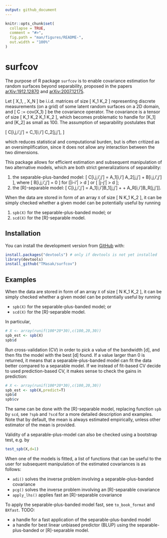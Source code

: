 ```yaml
---
output: github_document
---
```


<!-- README.md is generated from README.Rmd. Please edit that file -->

```r
knitr::opts_chunk$set(
  collapse = TRUE,
  comment = "#>",
  fig.path = "man/figures/README-",
  out.width = "100%"
)
```

# surfcov

<!-- badges: start -->
<!-- badges: end -->

The purpose of R package `surfcov` is to enable covariance estimation for random surfaces beyond separability, proposed in the papers [arXiv:1912.12870](https://arxiv.org/abs/1912.12870) and [arXiv:2007.12175](https://arxiv.org/abs/2007.12175).

Let \[ X_1, \ldots, X_N \] be i.i.d. matrices of size \[ K_1 \times K_2 \] representing discrete measurements (on a grid) of some latent random surfaces on a 2D domain, and \[ C := cov(X_1) \] be the covariance operator. The covariance is a tensor of size \[ K_1 \times K_2 \times K_1 \times K_2 \], which becomes problematic to handle for \[K_1\] and \[K_2\] as small as 100. The assumption of separability postulates that

\[
C[i,j,i',j'] = C_1[i,i'] C_2[j,j'],
\]

which reduces statistical and computational burden, but is often critized as an oversimplification, since it does not allow any interaction between the two dimensions.

This package allows for efficient estimation and subsequent manipulation of two alternative models, which are both strict generalizations of separability:

1. the separable-plus-banded model: \[ C[i,j,i',j'] = A_1[i,i'] A_2[j,j'] + B[i,j,i',j'] \], where \[ B[i,j,i',j'] = 0 \] for \[|i-i'| > d \] or \[ |j-j'| > d \];
2. the \[R\]-separable model: \[ C[i,j,i',j'] = A_1[i,i']B_1[j,j'] + \ldots + A_R[i,i']B_R[j,j']\].

When the data are stored in form of an array `X` of size \[ N \times K_1 \times K_2 \], it can be simply checked whether a given model can be potentially useful by running

1. `spb(X)` for the separable-plus-banded model; or
2. `scd(X)` for the \[R\]-separable model.

## Installation

You can install the development version from [GitHub](https://github.com/) with:
``` r
install.packages("devtools") # only if devtools is not yet installed
library(devtools)
install_github("TMasak/surfcov")
```

## Examples

When the data are stored in form of an array `X` of size \[ N \times K_1 \times K_2 \], it can be simply checked whether a given model can be potentially useful by running

* `spb(X)` for the separable-plus-banded model; or
* `scd(X)` for the \[R\]-separable model.

In particular,
``` r
# X <- array(runif(100*20*30),c(100,20,30))
spb_est <- spb(X)
spb$d
```
Run cross-validation (CV) in order to pick a value of the bandwidth \[d\], and then fits the model with the best \[d\] found. If a value larger than 0 is returned, it means that a separable-plus-banded model can fit the data better compared to a separable model. If we instead of fit-based CV decide to used prediction-based CV, it makes sense to check the gains in prediction:
``` r
# X <- array(runif(100*20*30),c(100,20,30))
spb_est <- spb(X,predict=T)
spb$d
spb$cv
```

The same can be done with the \[R\]-separable model, replacing function `spb` by `scd`, see `?spb` and `?scd` for a more detailed description and examples. Note that by default, the mean is always estimated empirically, unless other estimator of the mean is provided.

Validity of a separable-plus-model can also be checked using a bootstrap test, e.g. by
``` r
test_spb(X,d=1)
```

When one of the models is fitted, a list of functions that can be useful to the user for subsequent manipulation of the estimated covariances is as follows:

* `adi()` solves the inverse problem involving a separable-plus-banded covariance
* `pcg()` solves the inverse problem involving an \[R\]-separable covariance
* `apply_lhs()` applies fast an \[R\]-separable covariance

To apply the separable-plus-banded model fast, see `to_book_format` and `BXfast`. TODO:

* a handle for a fast application of the separable-plus-banded model
* a handle for best linear unbiased predictor (BLUP) using the separable-plus-banded or \[R\]-separable model.
